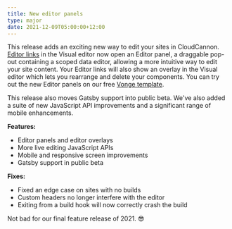 ```yaml
---
title: New editor panels
type: major
date: 2021-12-09T05:00:00+12:00
---
```

This release adds an exciting new way to edit your sites in CloudCannon. [Editor links](/documentation/articles/extending-in-app-navigation-with-editor-links/) in the Visual editor now open an Editor panel, a draggable pop-out containing a scoped data editor, allowing a more intuitive way to edit your site content. Your Editor links will also show an overlay in the Visual editor which lets you rearrange and delete your components. You can try out the new Editor panels on our free [Vonge template](https://cloudcannon.com/community/themes/vonge/).

This release also moves Gatsby support into public beta. We've also added a suite of new JavaScript API improvements and a significant range of mobile enhancements.

**Features:**

* Editor panels and editor overlays
* More live editing JavaScript APIs
* Mobile and responsive screen improvements
* Gatsby support in public beta

**Fixes:**

* Fixed an edge case on sites with no builds
* Custom headers no longer interfere with the editor
* Exiting from a build hook will now correctly crash the build



Not bad for our final feature release of 2021. 😎



